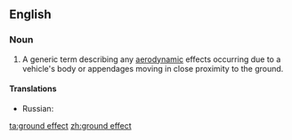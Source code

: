 ==English==

===Noun===
{{en-noun|sg=[[ground]] [[effect]]}}

# {{aeronautics}} A generic term describing any [[aerodynamic]] effects occurring due to a vehicle's body or appendages moving in close proximity to the ground.

====Translations====
{{trans-top|an instrument indicating orientation}}
* Russian: {{t+|ru|экранный эффект|m|tr=ekrannyj effekt}}
{{trans-bottom}}

[[ta:ground effect]]
[[zh:ground effect]]